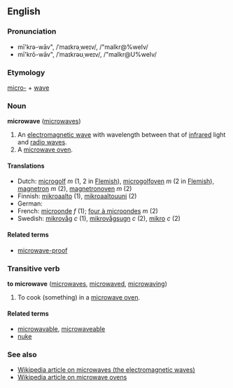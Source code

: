 ==English==
===Pronunciation===
*mī'krə-wāv", /ˈmaɪkrəˌweɪv/, /"maIkr@%weIv/
*mī'krō-wāv", /ˈmaɪkrəʊˌweɪv/, /"maIkr@U%weIv/

===Etymology===
[[micro-]] + [[wave]]

===Noun===
'''microwave''' ([[microwaves]])

#An [[electromagnetic wave]] with wavelength between that of [[infrared]] light and [[radio wave]]s.
#A [[microwave oven]].

====Translations====
*Dutch: [[microgolf]] ''m'' (1, 2 in [[Flemish]]), [[microgolfoven]] ''m'' (2 in [[Flemish]]), [[magnetron]] ''m'' (2), [[magnetronoven]] ''m'' (2)
*Finnish: [[mikroaalto]] (1), [[mikroaaltouuni]] (2)
*German:
*French: [[microonde]] ''f'' (1); [[four à microondes]] ''m'' (2)
*Swedish: [[mikrovåg]] ''c'' (1), [[mikrovågsugn]] ''c'' (2), [[mikro]] ''c'' (2)

====Related terms====
*[[microwave-proof]]

===Transitive verb===
'''to microwave''' ([[microwaves]], [[microwaved]], [[microwaving]])

#To cook (something) in a [[microwave oven]].

====Related terms====
*[[microwavable]], [[microwaveable]]<!--Note: While "microwavable" is the correctly formed form of the word, Google searches on these terms give approximately the same number of results.-->
*[[nuke]]

===See also===
*[[w:Microwave|Wikipedia article on microwaves (the electromagnetic waves)]]
*[[w:Microwave_oven|Wikipedia article on microwave ovens]]